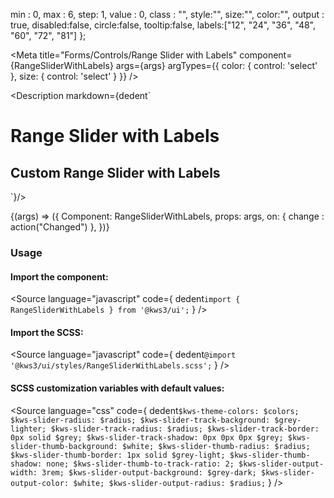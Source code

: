 
  min : 0,
  max : 6,
  step: 1,
  value : 0,
  class : "",
  style:"",
  size:"",
  color:"",
  output : true,
  disabled:false,
  circle:false,
  tooltip:false,
  labels:["12", "24", "36", "48", "60", "72", "81"]
};


<Version />

<Meta
  title="Forms/Controls/Range Slider with Labels"
  component={RangeSliderWithLabels}
  args={args}
  argTypes={{
    color: {
      control: 'select'
    },
    size: {
      control: 'select'
    }
  }}
/>

<Description markdown={dedent`
# Range Slider with Labels
## Custom Range Slider with Labels
`}/>

<Canvas>
  <Story
  name="Range Slider with Labels"
  args={args}
  >
  {(args) => ({
    Component: RangeSliderWithLabels,
    props: args,
    on: {
      change : action("Changed")
    },
  })}
  </Story>
</Canvas>

<ArgsTable story="Range Slider with Labels" />

### Usage
#### Import the component:
<Source
  language="javascript"
  code={
    dedent`import { RangeSliderWithLabels } from '@kws3/ui';`
  }
/>

#### Import the SCSS:
<Source
  language="javascript"
  code={
    dedent`@import '@kws3/ui/styles/RangeSliderWithLabels.scss';`
  }
/>

#### SCSS customization variables with default values:
<Source
  language="css"
  code={
    dedent`
      $kws-theme-colors: $colors;
      $kws-slider-radius: $radius;
      $kws-slider-track-background: $grey-lighter;
      $kws-slider-track-radius: $radius;
      $kws-slider-track-border: 0px solid $grey;
      $kws-slider-track-shadow: 0px 0px 0px $grey;
      $kws-slider-thumb-background: $white;
      $kws-slider-thumb-radius: $radius;
      $kws-slider-thumb-border: 1px solid $grey-light;
      $kws-slider-thumb-shadow: none;
      $kws-slider-thumb-to-track-ratio: 2;
      $kws-slider-output-width: 3rem;
      $kws-slider-output-background: $grey-dark;
      $kws-slider-output-color: $white;
      $kws-slider-output-radius: $radius;
    `
  }
/>